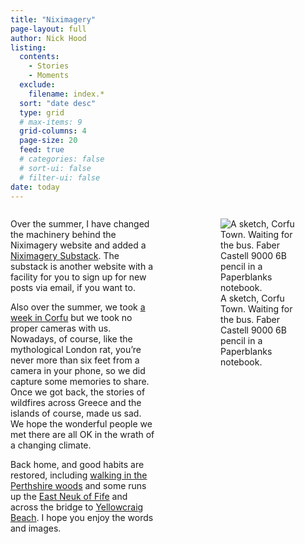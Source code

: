 ```yaml
---
title: "Niximagery"
page-layout: full
author: Nick Hood
listing:
  contents: 
    - Stories
    - Moments
  exclude:
    filename: index.*
  sort: "date desc"
  type: grid
  # max-items: 9
  grid-columns: 4
  page-size: 20
  feed: true
  # categories: false
  # sort-ui: false
  # filter-ui: false
date: today
---
```

::: {.columns}

::: {.column width=50%}

Over the summer, I have changed the machinery behind the Niximagery website and added a [Niximagery Substack](https://nximagery.substack.com). The substack is another website with a facility for you to sign up for new posts via email, if you want to.

Also over the summer, we took [a week in Corfu](/Stories/2023/2023-07-13-corfu.qmd) but we took no proper cameras with us. Nowadays, of course, like the mythological London rat, you're never more than six feet from a camera in your phone, so we did capture some memories to share. Once we got back, the stories of wildfires across Greece and the islands of course, made us sad. We hope the wonderful people we met there are all OK in the wrath of a changing climate.

Back home, and good habits are restored, including [walking in the Perthshire woods](/Stories/2023/2023-07-14-hermitage.qmd) and some runs up the [East Neuk of Fife](/Stories/2023/2023-07-24-dumbarnie.qmd) and across the bridge to [Yellowcraig Beach](/Stories/2023/2023-07-20-yellowcraig.md). I hope you enjoy the words and images.

:::

::: {.column width=5%}
:::

::: {.column width=45%}

![A sketch, Corfu Town. Waiting for the bus. Faber Castell 9000 6B pencil in a Paperblanks notebook.](/img/IMG_0118.jpg)

:::
:::


